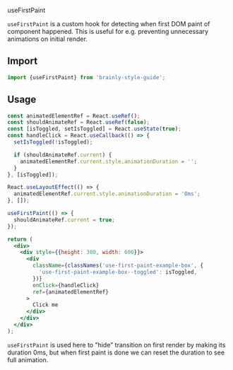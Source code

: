 
<Meta title="Hooks/useFirstPaint" />

<PageHeader type="utility">useFirstPaint</PageHeader>

`useFirstPaint` is a custom hook for detecting when first DOM paint of component happened. This is useful for e.g. preventing unnecessary animations on initial render.

## Import

```jsx
import {useFirstPaint} from 'brainly-style-guide';
```

## Usage

```jsx
const animatedElementRef = React.useRef();
const shouldAnimateRef = React.useRef(false);
const [isToggled, setIsToggled] = React.useState(true);
const handleClick = React.useCallback(() => {
  setIsToggled(!isToggled);

  if (shouldAnimateRef.current) {
    animatedElementRef.current.style.animationDuration = '';
  }
}, [isToggled]);

React.useLayoutEffect(() => {
  animatedElementRef.current.style.animationDuration = '0ms';
}, []);

useFirstPaint(() => {
  shouldAnimateRef.current = true;
});

return (
  <div>
    <div style={{height: 300, width: 600}}>
      <div
        className={classNames('use-first-paint-example-box', {
          'use-first-paint-example-box--toggled': isToggled,
        })}
        onClick={handleClick}
        ref={animatedElementRef}
      >
        Click me
      </div>
    </div>
  </div>
);
```

`useFirstPaint` is used here to "hide" transition on first render by making its duration 0ms, but when first paint is done we can reset the duration to see full animation.

<Canvas>
  <Example />
</Canvas>
